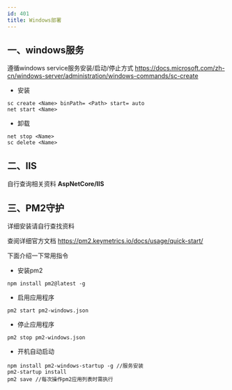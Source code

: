 ```yaml
---
id: 401
title: Windows部署
---
```


## 一、windows服务

遵循windows service服务安装/启动/停止方式 https://docs.microsoft.com/zh-cn/windows-server/administration/windows-commands/sc-create 
- 安装

```
sc create <Name> binPath= <Path> start= auto
net start <Name>
```
- 卸载

```
net stop <Name>
sc delete <Name>
```

## 二、IIS

自行查询相关资料 **AspNetCore/IIS**





## 三、PM2守护 

详细安装请自行查找资料

查阅详细官方文档 https://pm2.keymetrics.io/docs/usage/quick-start/

下面介绍一下常用指令

- 安装pm2

```
npm install pm2@latest -g
```


- 启用应用程序

```
pm2 start pm2-windows.json
```

- 停止应用程序

```
pm2 stop pm2-windows.json
```

- 开机自动启动

```
npm install pm2-windows-startup -g //服务安装
pm2-startup install
pm2 save //每次操作pm2应用列表时需执行
```

